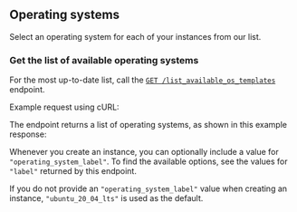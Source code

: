 ## Operating systems

Select an operating system for each of your instances from our list.

### Get the list of available operating systems

For the most up-to-date list, call the [`GET /list_available_os_templates`](/api-reference/templates/list) endpoint.

Example request using cURL:
<EndpointRequestSnippet endpoint="GET /list_available_os_templates" />

The endpoint returns a list of operating systems, as shown in this example response:
<EndpointResponseSnippet 
  endpoint="GET /list_available_os_templates"
/>

Whenever you create an instance, you can optionally include a value for `"operating_system_label"`. To find the available options, see the values for `"label"` returned by this endpoint.

<Note>If you do not provide an `"operating_system_label"` value when creating an instance, `"ubuntu_20_04_lts"` is used as the default.</Note>
